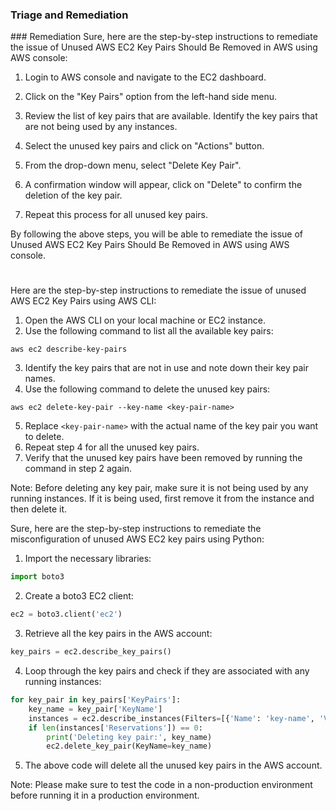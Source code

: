 
### Triage and Remediation
<Tabs>
<Tab title='Remediation'>
### Remediation

<AccordionGroup>
<Accordion title='Using Console' defaultOpen='true'>
Sure, here are the step-by-step instructions to remediate the issue of Unused AWS EC2 Key Pairs Should Be Removed in AWS using AWS console:

1. Login to AWS console and navigate to the EC2 dashboard.

2. Click on the "Key Pairs" option from the left-hand side menu.

3. Review the list of key pairs that are available. Identify the key pairs that are not being used by any instances.

4. Select the unused key pairs and click on "Actions" button.

5. From the drop-down menu, select "Delete Key Pair".

6. A confirmation window will appear, click on "Delete" to confirm the deletion of the key pair.

7. Repeat this process for all unused key pairs.

By following the above steps, you will be able to remediate the issue of Unused AWS EC2 Key Pairs Should Be Removed in AWS using AWS console.

#
</Accordion>

<Accordion title='Using CLI'>
Here are the step-by-step instructions to remediate the issue of unused AWS EC2 Key Pairs using AWS CLI:

1. Open the AWS CLI on your local machine or EC2 instance.
2. Use the following command to list all the available key pairs:

```
aws ec2 describe-key-pairs
```

3. Identify the key pairs that are not in use and note down their key pair names.
4. Use the following command to delete the unused key pairs:

```
aws ec2 delete-key-pair --key-name <key-pair-name>
```

5. Replace `<key-pair-name>` with the actual name of the key pair you want to delete.
6. Repeat step 4 for all the unused key pairs.
7. Verify that the unused key pairs have been removed by running the command in step 2 again.

Note: Before deleting any key pair, make sure it is not being used by any running instances. If it is being used, first remove it from the instance and then delete it.
</Accordion>

<Accordion title='Using Python'>
Sure, here are the step-by-step instructions to remediate the misconfiguration of unused AWS EC2 key pairs using Python:

1. Import the necessary libraries:

```python
import boto3
```

2. Create a boto3 EC2 client:

```python
ec2 = boto3.client('ec2')
```

3. Retrieve all the key pairs in the AWS account:

```python
key_pairs = ec2.describe_key_pairs()
```

4. Loop through the key pairs and check if they are associated with any running instances:

```python
for key_pair in key_pairs['KeyPairs']:
    key_name = key_pair['KeyName']
    instances = ec2.describe_instances(Filters=[{'Name': 'key-name', 'Values': [key_name]}])
    if len(instances['Reservations']) == 0:
        print('Deleting key pair:', key_name)
        ec2.delete_key_pair(KeyName=key_name)
```

5. The above code will delete all the unused key pairs in the AWS account.

Note: Please make sure to test the code in a non-production environment before running it in a production environment.
</Accordion>

</AccordionGroup>
</Tab>
</Tabs>

